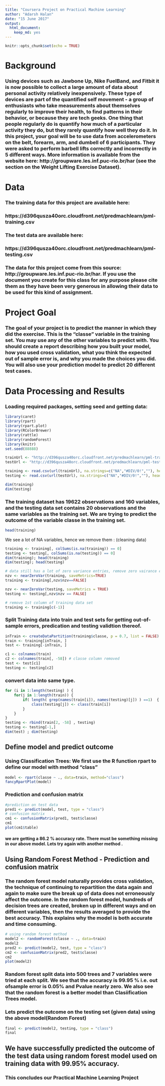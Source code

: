 ```yaml
---
title: "Coursera Project on Practical Machine Learning"
author: "Adarsh Halan"
date: "15 June 2017"
output: 
  html_document: 
    keep_md: yes
---
```


```r
knitr::opts_chunk$set(echo = TRUE)
```

# Background

### Using devices such as Jawbone Up, Nike FuelBand, and Fitbit it is now possible to collect a large amount of data about personal activity relatively inexpensively. These type of devices are part of the quantified self movement - a group of enthusiasts who take measurements about themselves regularly to improve their health, to find patterns in their behavior, or because they are tech geeks. One thing that people regularly do is quantify how much of a particular activity they do, but they rarely quantify how well they do it. In this project, your goal will be to use data from accelerometers on the belt, forearm, arm, and dumbell of 6 participants. They were asked to perform barbell lifts correctly and incorrectly in 5 different ways. More information is available from the website here: http://groupware.les.inf.puc-rio.br/har (see the section on the Weight Lifting Exercise Dataset).

# Data

### The training data for this project are available here:

### https://d396qusza40orc.cloudfront.net/predmachlearn/pml-training.csv

### The test data are available here:

### https://d396qusza40orc.cloudfront.net/predmachlearn/pml-testing.csv

### The data for this project come from this source: http://groupware.les.inf.puc-rio.br/har. If you use the document you create for this class for any purpose please cite them as they have been very generous in allowing their data to be used for this kind of assignment.

# Project Goal

### The goal of your project is to predict the manner in which they did the exercise. This is the "classe" variable in the training set. You may use any of the other variables to predict with. You should create a report describing how you built your model, how you used cross validation, what you think the expected out of sample error is, and why you made the choices you did. You will also use your prediction model to predict 20 different test cases.

# Data Processing and Results 

### Loading required packages, setting seed and getting data:
```r
library(caret)
library(rpart)
library(rpart.plot)
library(RColorBrewer)
library(rattle)
library(randomForest)
library(knitr)
set.seed(88888)

trainUrl <- "http://d396qusza40orc.cloudfront.net/predmachlearn/pml-training.csv"
testUrl <- "http://d396qusza40orc.cloudfront.net/predmachlearn/pml-testing.csv"

training <- read.csv(url(trainUrl), na.strings=c("NA","#DIV/0!",""), header = TRUE)
testing <- read.csv(url(testUrl), na.strings=c("NA","#DIV/0!",""), header = TRUE)
```
```r
dim(training)
dim(testing)
```

### The training dataset has 19622 observations and 160 variables, and the testing data set contains 20 observations and the same variables as the training set. We are trying to predict the outcome of the variable classe in the training set.

```r
head(training)
```

We see a lot of NA variables, hence we remove them : (cleaning data)

```r
training <- training[, colSums(is.na(training)) == 0]
testing <- testing[, colSums(is.na(testing)) == 0]
dim(training); head(training)
dim(testing); head(testing)

# data still has a lot of zero variance entries, remove zero vairance entries
nzv <- nearZeroVar(training, saveMetrics=TRUE)
training <- training[,nzv$nzv==FALSE]

nzv <- nearZeroVar(testing, saveMetrics = TRUE)
testing <- testing[,nzv$nzv == FALSE]

# remove 1st column of training data set
training <- training[c(-1)]


```


### Split Training data into train and test sets for getting out-of-sample errors, predication and testing validtion thereof. 

```r
inTrain <- createDataPartition(training$classe, p = 0.7, list = FALSE)
train <- training[inTrain, ]
test <- training[-inTrain, ]

c1 <- colnames(train)
c2 <- colnames(train[, -58]) # classe column removed
test <- test[c1]
testing <- testing[c2]


```

### convert data into same type.

```r
for (i in 1:length(testing) ) {
    for(j in 1:length(train)) {
        if( length( grep(names(train[i]), names(testing)[j]) ) ==1)  {
            class(testing[j]) <- class(train[i])
        }      
    }      
}
testing <- rbind(train[2, -58] , testing) 
testing <- testing[-1,]
dim(test) ; dim(testing)
```



## Define model and predict outcome 

### Using Classification Trees: We first use the R function rpart to define our model with method "class"

```r
model <- rpart(classe ~ ., data=train, method="class")
fancyRpartPlot(model)
```

### Prediction and confusion matrix 

```r
#prediction on test data
pred1 <- predict(model, test, type = "class")
# confusion matrix
cm1 <- confusionMatrix(pred1, test$classe)
cm1
plot(cm1$table)
```

#### we are getting a 86.2 % accuracy rate. There must be something missing in our above model. Lets try again with another method .

## Using Random Forest Method - Prediction and confusion matrix 

### The random forest model naturally provides cross validation, the technique of continuing to repartition the data again and again to make sure the break up of data does not erroneously affect the outcome. In the random forest model, hundreds of decision trees are created, broken up in different ways and on different variables, then the results averaged to provide the best accuracy. This explains why the model is both accurate and time consuming.

```r
# using random forest method
model2 <- randomForest(classe ~ ., data=train)
model2 
pred2 <- predict(model2, test, type = "class")
cm2 <- confusionMatrix(pred2, test$classe)
cm2
plot(model2)
```



### Random forest split data into 500 trees and 7 variables were tried at each split. We see that the accuracy is 99.95 % i.e. out ofsample error is 0.05% and Pvalue nearly zero. We also see that the random forest is a better model than Clasiification Trees model. 

### Lets predict the outcome on the testing set (given data) using the above model(Random Forest)

```r
final <- predict(model2, testing, type = "class")
final
```

## We have successfully predicted the outcome of the test data using random forest model used on training data with 99.95% accuracy. 

### This concludes our Practical Machine Learning Project